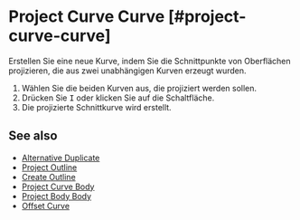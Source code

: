 
# Project Curve Curve [#project-curve-curve]

<Reference shortcut="I" command="Project Curve Curve" button="" />

Erstellen Sie eine neue Kurve, indem Sie die Schnittpunkte von Oberflächen projizieren, die aus zwei unabhängigen Kurven erzeugt wurden.

1. Wählen Sie die beiden Kurven aus, die projiziert werden sollen.
2. Drücken Sie <kbd>I</kbd> oder klicken Sie auf die Schaltfläche.
3. Die projizierte Schnittkurve wird erstellt.

## See also
- [Alternative Duplicate](./alternative-duplicate)
- [Project Outline](./project-outline)
- [Create Outline](./create-outline)
- [Project Curve Body](./project-curve-body)
- [Project Body Body](./project-body-body)
- [Offset Curve](./offset-curve)
